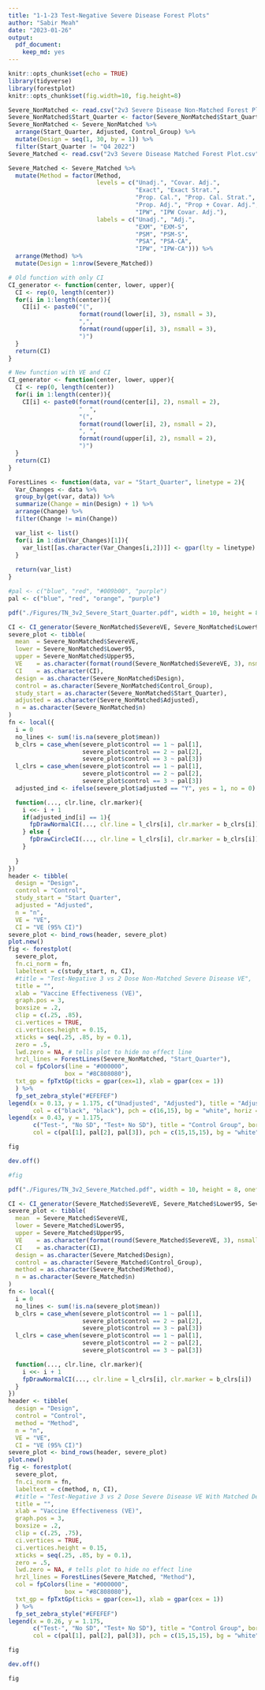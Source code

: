 ```yaml
---
title: "1-1-23 Test-Negative Severe Disease Forest Plots"
author: "Sabir Meah"
date: "2023-01-26"
output: 
  pdf_document: 
    keep_md: yes
---
```


```r
knitr::opts_chunk$set(echo = TRUE)
library(tidyverse)
library(forestplot)
knitr::opts_chunk$set(fig.width=10, fig.height=8) 
```

```r
Severe_NonMatched <- read.csv("2v3 Severe Disease Non-Matched Forest Plot.csv") 
Severe_NonMatched$Start_Quarter <- factor(Severe_NonMatched$Start_Quarter, levels = c("Q4 2021", "Q1 2022", "Q2 2022", "Q3 2022", "Q4 2022"))
Severe_NonMatched <- Severe_NonMatched %>% 
  arrange(Start_Quarter, Adjusted, Control_Group) %>%
  mutate(Design = seq(1, 30, by = 1)) %>%
  filter(Start_Quarter != "Q4 2022")
Severe_Matched <- read.csv("2v3 Severe Disease Matched Forest Plot.csv")

Severe_Matched <- Severe_Matched %>%
  mutate(Method = factor(Method, 
                         levels = c("Unadj.", "Covar. Adj.", 
                                    "Exact", "Exact Strat.",
                                    "Prop. Cal.", "Prop. Cal. Strat.",
                                    "Prop. Adj.", "Prop + Covar. Adj.",
                                    "IPW", "IPW Covar. Adj."),
                         labels = c("Unadj.", "Adj.", 
                                    "EXM", "EXM-S",
                                    "PSM", "PSM-S",
                                    "PSA", "PSA-CA",
                                    "IPW", "IPW-CA"))) %>%
  arrange(Method) %>%
  mutate(Design = 1:nrow(Severe_Matched))
```

```r
# Old function with only CI
CI_generator <- function(center, lower, upper){
  CI <- rep(0, length(center))
  for(i in 1:length(center)){
    CI[i] <- paste0("(", 
                    format(round(lower[i], 3), nsmall = 3), 
                    ",", 
                    format(round(upper[i], 3), nsmall = 3), 
                    ")")
  }
  return(CI)
}

# New function with VE and CI
CI_generator <- function(center, lower, upper){
  CI <- rep(0, length(center))
  for(i in 1:length(center)){
    CI[i] <- paste0(format(round(center[i], 2), nsmall = 2),
                    "  ",
                    "(", 
                    format(round(lower[i], 2), nsmall = 2), 
                    ", ", 
                    format(round(upper[i], 2), nsmall = 2), 
                    ")")
  }
  return(CI)
}
```

```r
ForestLines <- function(data, var = "Start_Quarter", linetype = 2){
  Var_Changes <- data %>%
  group_by(get(var, data)) %>%
  summarize(Change = min(Design) + 1) %>%
  arrange(Change) %>%
  filter(Change != min(Change))

  var_list <- list()
  for(i in 1:dim(Var_Changes)[1]){
    var_list[[as.character(Var_Changes[i,2])]] <- gpar(lty = linetype)
  }
  
  return(var_list)
}
```

```r
#pal <- c("blue", "red", "#009b00", "purple")
pal <- c("blue", "red", "orange", "purple")
```

```r
pdf("./Figures/TN_3v2_Severe_Start_Quarter.pdf", width = 10, height = 8, onefile = FALSE)

CI <- CI_generator(Severe_NonMatched$SevereVE, Severe_NonMatched$Lower95, Severe_NonMatched$Upper95)
severe_plot <- tibble(
  mean  = Severe_NonMatched$SevereVE, 
  lower = Severe_NonMatched$Lower95,
  upper = Severe_NonMatched$Upper95,
  VE    = as.character(format(round(Severe_NonMatched$SevereVE, 3), nsmall = 3)),
  CI    = as.character(CI),
  design = as.character(Severe_NonMatched$Design),
  control = as.character(Severe_NonMatched$Control_Group),
  study_start = as.character(Severe_NonMatched$Start_Quarter),
  adjusted = as.character(Severe_NonMatched$Adjusted),
  n = as.character(Severe_NonMatched$n)
)
fn <- local({
  i = 0
  no_lines <- sum(!is.na(severe_plot$mean))
  b_clrs = case_when(severe_plot$control == 1 ~ pal[1], 
                     severe_plot$control == 2 ~ pal[2],
                     severe_plot$control == 3 ~ pal[3])
  l_clrs = case_when(severe_plot$control == 1 ~ pal[1], 
                     severe_plot$control == 2 ~ pal[2],
                     severe_plot$control == 3 ~ pal[3])
  adjusted_ind <- ifelse(severe_plot$adjusted == "Y", yes = 1, no = 0)

  function(..., clr.line, clr.marker){
    i <<- i + 1
    if(adjusted_ind[i] == 1){
      fpDrawNormalCI(..., clr.line = l_clrs[i], clr.marker = b_clrs[i])
    } else {
      fpDrawCircleCI(..., clr.line = l_clrs[i], clr.marker = b_clrs[i])
    }
    
  }
})
header <- tibble(
  design = "Design",
  control = "Control",
  study_start = "Start Quarter",
  adjusted = "Adjusted",
  n = "n",
  VE = "VE",
  CI = "VE (95% CI)")
severe_plot <- bind_rows(header, severe_plot)
plot.new()
fig <- forestplot(
  severe_plot, 
  fn.ci_norm = fn,
  labeltext = c(study_start, n, CI), 
  #title = "Test-Negative 3 vs 2 Dose Non-Matched Severe Disease VE",
  title = "",
  xlab = "Vaccine Effectiveness (VE)",
  graph.pos = 3,
  boxsize = .2,
  clip = c(.25, .85),
  ci.vertices = TRUE,
  ci.vertices.height = 0.15,
  xticks = seq(.25, .85, by = 0.1),
  zero = .5, 
  lwd.zero = NA, # tells plot to hide no effect line
  hrzl_lines = ForestLines(Severe_NonMatched, "Start_Quarter"),
  col = fpColors(line = "#000000",
                box = "#8C808080"),
  txt_gp = fpTxtGp(ticks = gpar(cex=1), xlab = gpar(cex = 1))
  ) %>%
  fp_set_zebra_style("#EFEFEF")
legend(x = 0.13, y = 1.175, c("Unadjusted", "Adjusted"), title = "Adjusted", border = "#CCCCCC", box.lwd = 1.5, 
       col = c("black", "black"), pch = c(16,15), bg = "white", horiz = TRUE, xpd = TRUE) 
legend(x = 0.43, y = 1.175, 
       c("Test-", "No SD", "Test+ No SD"), title = "Control Group", border = "#CCCCCC", box.lwd = 1.5, 
       col = c(pal[1], pal[2], pal[3]), pch = c(15,15,15), bg = "white", horiz = TRUE, xpd = TRUE) 

fig

dev.off()

#fig
```

```r
pdf("./Figures/TN_3v2_Severe_Matched.pdf", width = 10, height = 8, onefile = FALSE)

CI <- CI_generator(Severe_Matched$SevereVE, Severe_Matched$Lower95, Severe_Matched$Upper95)
severe_plot <- tibble(
  mean  = Severe_Matched$SevereVE, 
  lower = Severe_Matched$Lower95,
  upper = Severe_Matched$Upper95,
  VE    = as.character(format(round(Severe_Matched$SevereVE, 3), nsmall = 3)),
  CI    = as.character(CI),
  design = as.character(Severe_Matched$Design),
  control = as.character(Severe_Matched$Control_Group),
  method = as.character(Severe_Matched$Method),
  n = as.character(Severe_Matched$n)
)
fn <- local({
  i = 0
  no_lines <- sum(!is.na(severe_plot$mean))
  b_clrs = case_when(severe_plot$control == 1 ~ pal[1], 
                     severe_plot$control == 2 ~ pal[2],
                     severe_plot$control == 3 ~ pal[3])
  l_clrs = case_when(severe_plot$control == 1 ~ pal[1], 
                     severe_plot$control == 2 ~ pal[2],
                     severe_plot$control == 3 ~ pal[3])

  function(..., clr.line, clr.marker){
    i <<- i + 1
    fpDrawNormalCI(..., clr.line = l_clrs[i], clr.marker = b_clrs[i])
  }
})
header <- tibble(
  design = "Design",
  control = "Control",
  method = "Method",
  n = "n",
  VE = "VE",
  CI = "VE (95% CI)")
severe_plot <- bind_rows(header, severe_plot)
plot.new()
fig <- forestplot(
  severe_plot, 
  fn.ci_norm = fn,
  labeltext = c(method, n, CI), 
  #title = "Test-Negative 3 vs 2 Dose Severe Disease VE With Matched Designs (Q4 2021 Index Date)",
  title = "",
  xlab = "Vaccine Effectiveness (VE)",
  graph.pos = 3,
  boxsize = .2,
  clip = c(.25, .75),
  ci.vertices = TRUE,
  ci.vertices.height = 0.15,
  xticks = seq(.25, .85, by = 0.1),
  zero = .5, 
  lwd.zero = NA, # tells plot to hide no effect line
  hrzl_lines = ForestLines(Severe_Matched, "Method"),
  col = fpColors(line = "#000000",
                box = "#8C808080"),
  txt_gp = fpTxtGp(ticks = gpar(cex=1), xlab = gpar(cex = 1))
  ) %>%
  fp_set_zebra_style("#EFEFEF")
legend(x = 0.26, y = 1.175, 
       c("Test-", "No SD", "Test+ No SD"), title = "Control Group", border = "#CCCCCC", box.lwd = 1.5, 
       col = c(pal[1], pal[2], pal[3]), pch = c(15,15,15), bg = "white", horiz = TRUE, xpd = TRUE) 

fig

dev.off()

fig
```







